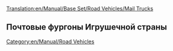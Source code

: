 [[Translation:en/Manual/Base Set/Road Vehicles/Mail Trucks]]

{{ru/Manual/Base Set/Road Vehicles/Дорожное транспортное средство|имя     = Почтовый фургон MPS
  |изоб      = en/Manual/Base Set/Road Vehicles/MPS Mail Truck.png
  |цена    = £4,715 ($9,430)
  |скорость    = 48 км/ч (30 миль/ч)
  |обслуж   = £421 ($842)
  |разработан = 1935
  |срок     = 15
  |вместимость = 22 мешка почты
}}
{{ru/Manual/Base Set/Road Vehicles/Дорожное транспортное средство|имя     = Почтовый фургон Reynard
  |изоб      = en/Manual/Base Set/Road Vehicles/Reynard Mail Truck.png
  |цена    = £5,535 ($11,070)
  |скорость    = 88 км/ч (55 миль/ч)
  |обслуж   = £787 ($1,574)
  |разработан = 1980
  |срок     = 15
  |вместимость = 28 мешков почты
}}
{{ru/Manual/Base Set/Road Vehicles/Дорожное транспортное средство|имя     = Почтовый фургон Perry
  |изоб      = en/Manual/Base Set/Road Vehicles/Perry Mail Truck.png
  |цена    = £5,945 ($11,890) 
  |скорость    = 112 км/ч (70 миль/ч)
  |обслуж   = £1,125 ($2,250)
  |разработан = 2018
  |срок     = 15
  |вместимость = 30 мешков почты
}}

==Почтовые фургоны Игрушечной страны==
{{ru/Manual/Base Set/Road Vehicles/Дорожное транспортное средство|имя     = Почтовый фургон MightyMover
  |изоб      = en/Manual/Base Set/Road Vehicles/MightyMover Mail Truck.png
  |цена    = *£4,715 ($9,430)
  |скорость    = 48 км/ч ()
  |обслуж   = £421 ($842)
  |разработан = 1935
  |срок     = 15
  |вместимость = 22 мешка почты
}}
{{ru/Manual/Base Set/Road Vehicles/Дорожное транспортное средство|имя     = Почтовый фургон Powernaught
  |изоб      = en/Manual/Base Set/Road Vehicles/Powernaught Mail Truck.png
  |цена    = *£6,535 ($11,070)
  |скорость    = 88 км/ч
  |обслуж   = £787 ($1,574)
  |разработан = 1979
  |срок     = 15
  |вместимость = 28 мешков почты
}}
{{ru/Manual/Base Set/Road Vehicles/Дорожное транспортное средство|имя     = Почтовый фургон Wizzowow
  |изоб      = en/Manual/Base Set/Road Vehicles/Wizzowow Mail Truck.png
  |цена    = *£6,945 ($11,890)
  |скорость    = 112 км/ч
  |обслуж   = £1,125 ($2,250)
  |разработан = 2018
  |срок     = 15
  |вместимость = 30 мешков почты
}}

[[Category:en/Manual/Road Vehicles]]